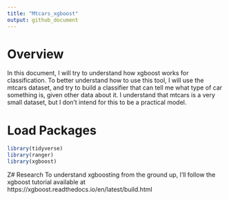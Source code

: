 ```yaml
---
title: "Mtcars_xgboost"
output: github_document
---
```

# Overview
In this document, I will try to understand how xgboost works for classification. To better understand how to use this tool, I will use the mtcars dataset, and try to build a classifier that can tell me what type of car something is, given other data about it. I understand that mtcars is a very small dataset, but I don't intend for this to be a practical model. 

# Load Packages
```r
library(tidyverse)
library(ranger)
library(xgboost)
```

Z# Research
To understand xgboosting from the ground up, I'll follow the xgboost tutorial available at https://xgboost.readthedocs.io/en/latest/build.html



